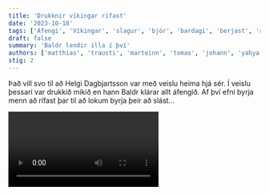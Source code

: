 ```yaml
---
title: 'Drukknir víkingar rífast'
date: '2023-10-18'
tags: ['Áfengi', 'Víkingar', 'slagur', 'bjór', 'bardagi', 'berjast', 'rífast']
draft: false
summary: 'Baldr lendir illa í því'
authors: ['matthias', 'trausti', 'marteinn', 'tomas', 'johann', 'yahya', 'david']
stig: 2
---
```


Það vill svo til að Helgi Dagbjartsson var með veislu
heima hjá sér. Í veislu þessari var drukkið mikið en hann
Baldr klárar allt áfengið. Af því efni byrja menn að rífast
þar til að lokum byrja þeir að slást...

<Video id="66jRcFA0wPc" myndatextar />

